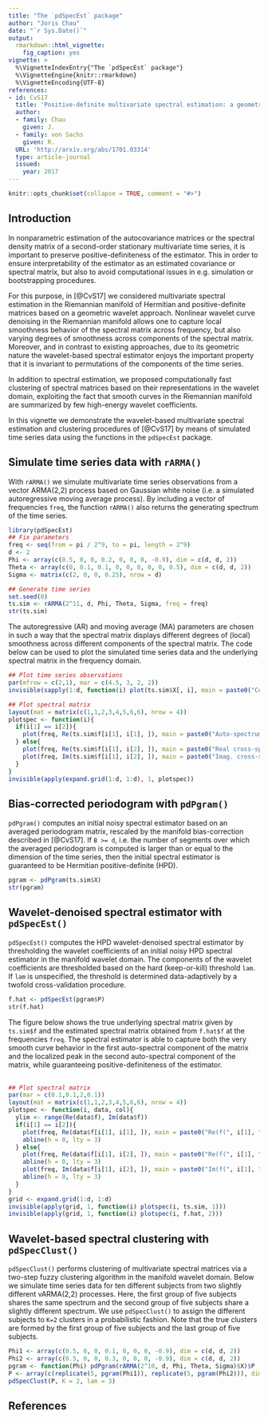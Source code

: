 ```yaml
---
title: "The `pdSpecEst` package"
author: "Joris Chau"
date: "`r Sys.Date()`"
output: 
  rmarkdown::html_vignette:
    fig_caption: yes
vignette: >
  %\VignetteIndexEntry{"The `pdSpecEst` package"}
  %\VignetteEngine{knitr::rmarkdown}
  %\VignetteEncoding{UTF-8}
references:
- id: CvS17
  title: 'Positive-definite multivariate spectral estimation: a geometric wavelet approach'
  author:
  - family: Chau  
    given: J.
  - family: von Sachs
    given: R.
  URL: 'http://arxiv.org/abs/1701.03314'
  type: article-journal
  issued:
    year: 2017
---
```


```r
knitr::opts_chunk$set(collapse = TRUE, comment = "#>")
```

## Introduction

In nonparametric estimation of the autocovariance matrices or the spectral density
matrix of a second-order stationary multivariate time series, it is important to preserve
positive-definiteness of the estimator. This in order to ensure interpretability of the
estimator as an estimated covariance or spectral matrix, but also to avoid computational
issues in e.g. simulation or bootstrapping procedures. 

For this purpose, in [@CvS17] we considered multivariate spectral estimation in the Riemannian manifold of Hermitian and positive-definite matrices based on a geometric wavelet approach. Nonlinear wavelet curve denoising in the Riemannian manifold allows one to capture local smoothness behavior of the spectral matrix across frequency, but also varying degrees of smoothness across components of the spectral matrix. Moreover, and in contrast to existing approaches, due to its geometric nature the wavelet-based spectral estimator enjoys the important property that it is invariant to permutations of the components of the time series. 

In addition to spectral estimation, we proposed computationally fast clustering of spectral matrices based on their representations in the wavelet domain, exploiting the fact that smooth curves in the Riemannian manifold are summarized by few high-energy wavelet coefficients.

In this vignette we demonstrate the wavelet-based multivariate spectral estimation and clustering procedures of [@CvS17] by means of simulated time series data using the functions in the `pdSpecEst` package. 

## Simulate time series data with `rARMA()`

With `rARMA()` we simulate multivariate time series observations from a vector ARMA(2,2) process based on Gaussian white noise (i.e. a simulated autoregressive moving average process). By including a vector of frequencies `freq`, the function `rARMA()` also returns the generating spectrum of the time series. 

```r
library(pdSpecEst)
## Fix parameters
freq <- seq(from = pi / 2^9, to = pi, length = 2^9)
d <- 2
Phi <- array(c(0.5, 0, 0, 0.2, 0, 0, 0, -0.9), dim = c(d, d, 2))
Theta <- array(c(0, 0.1, 0.1, 0, 0, 0, 0, 0, 0.5), dim = c(d, d, 2))
Sigma <- matrix(c(2, 0, 0, 0.25), nrow = d)

## Generate time series
set.seed(0)
ts.sim <- rARMA(2^11, d, Phi, Theta, Sigma, freq = freq)
str(ts.sim)
```

The autoregressive (AR) and moving average (MA) parameters are chosen in such a way that the spectral matrix displays different degrees of (local) smoothness across different components of the spectral matrix. The code below can be used to plot the simulated time series data and the underlying spectral matrix in the frequency domain. 

```r
## Plot time series observations
par(mfrow = c(2,1), mar = c(4.5, 3, 2, 2))
invisible(sapply(1:d, function(i) plot(ts.sim$X[, i], main = paste0("Component ", i), type = "l", xlab = "Time", ylab = "")))

## Plot spectral matrix
layout(mat = matrix(c(1,1,2,3,4,5,6,6), nrow = 4))
plotspec <- function(i){
  if(i[1] == i[2]){
    plot(freq, Re(ts.sim$f[i[1], i[1], ]), main = paste0("Auto-spectrum (", i[1], ", ", i[1], ")"), type = "l", xlab = "Frequency", ylab = "")
  } else{
    plot(freq, Re(ts.sim$f[i[1], i[2], ]), main = paste0("Real cross-spectrum (", i[1], ", ", i[2], ")"), type = "l", xlab = "Frequency", ylab = "")
    plot(freq, Im(ts.sim$f[i[1], i[2], ]), main = paste0("Imag. cross-spectrum (", i[1], ", ", i[2], ")"), type = "l", xlab = "Frequency", ylab = "")
  }
}
invisible(apply(expand.grid(1:d, 1:d), 1, plotspec))
```

## Bias-corrected periodogram with `pdPgram()` 
`pdPgram()` computes an initial noisy spectral estimator based on an averaged periodogram matrix, rescaled by the manifold bias-correction described in [@CvS17]. If `B >= d`, i.e. the number of segments over which the averaged periodogram is computed is larger than or equal to the dimension of the time series, then the initial spectral estimator is guaranteed to be Hermitian positive-definite (HPD).

```r
pgram <- pdPgram(ts.sim$X)
str(pgram)
```

## Wavelet-denoised spectral estimator with `pdSpecEst()`
`pdSpecEst()` computes the HPD wavelet-denoised spectral estimator by thresholding the wavelet coefficients of an initial noisy HPD spectral estimator in the manifold wavelet domain. The components of the wavelet coefficients are thresholded based on the hard (keep-or-kill) threshold `lam`. If `lam` is unspecified, the threshold is determined data-adaptively by a twofold cross-validation procedure. 

```r
f.hat <- pdSpecEst(pgram$P)
str(f.hat)
```

The figure below shows the true underlying spectral matrix given by `ts.sim$f` and the estimated spectral matrix obtained from `f.hat$f` at the frequencies `freq`. The spectral estimator is able to capture both the very smooth curve behavior in the first auto-spectral component of the matrix and the localized peak in the second auto-spectral component of the matrix, while guaranteeing positive-definiteness of the estimator. <br>
<br>

```r
## Plot spectral matrix
par(mar = c(0.1,0.1,2,0.1))
layout(mat = matrix(c(1,1,2,3,4,5,6,6), nrow = 4))
plotspec <- function(i, data, col){
  ylim <- range(Re(data$f), Im(data$f))
  if(i[1] == i[2]){
    plot(freq, Re(data$f[i[1], i[1], ]), main = paste0("Re(f(", i[1], ",", i[1], "))"), type = "l", xaxt = "n", yaxt = "n", col = col, ylim = ylim)
    abline(h = 0, lty = 3)
  } else{
    plot(freq, Re(data$f[i[1], i[2], ]), main = paste0("Re(f(", i[1], ",", i[2], "))"), type = "l", xaxt = "n", yaxt = "n", col = col, ylim = ylim)
    abline(h = 0, lty = 3)
    plot(freq, Im(data$f[i[1], i[2], ]), main = paste0("Im(f(", i[1], ",", i[1], "))"), type = "l", xaxt = "n", yaxt = "n", col = col, ylim = ylim)
    abline(h = 0, lty = 3)
  }
}
grid <- expand.grid(1:d, 1:d)
invisible(apply(grid, 1, function(i) plotspec(i, ts.sim, 1)))
invisible(apply(grid, 1, function(i) plotspec(i, f.hat, 2)))
```

## Wavelet-based spectral clustering with `pdSpecClust()`
`pdSpecClust()` performs clustering of multivariate spectral matrices via a two-step fuzzy clustering algorithm in the manifold wavelet domain. Below we simulate time series data for ten different subjects from two slightly different vARMA(2,2) processes. Here, the first group of five subjects shares the same spectrum and the second group of five subjects share a slightly different spectrum. We use `pdSpecClust()` to assign the different subjects to `K=2` clusters in a probabilistic fashion. Note that the true clusters are formed by the first group of five subjects and the last group of five subjects.     

```r
Phi1 <- array(c(0.5, 0, 0, 0.1, 0, 0, 0, -0.9), dim = c(d, d, 2))
Phi2 <- array(c(0.5, 0, 0, 0.3, 0, 0, 0, -0.9), dim = c(d, d, 2))
pgram <- function(Phi) pdPgram(rARMA(2^10, d, Phi, Theta, Sigma)$X)$P
P <- array(c(replicate(5, pgram(Phi1)), replicate(5, pgram(Phi2))), dim=c(d, d, 2^8, 10))
pdSpecClust(P, K = 2, lam = 3)
```

## References

